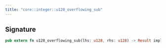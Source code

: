 ```yaml
---
title: "core::integer::u128_overflowing_sub"
---
```






## Signature

```rust
pub extern fn u128_overflowing_sub(lhs: u128, rhs: u128) -> Result implicits(RangeCheck) nopanic;
```



